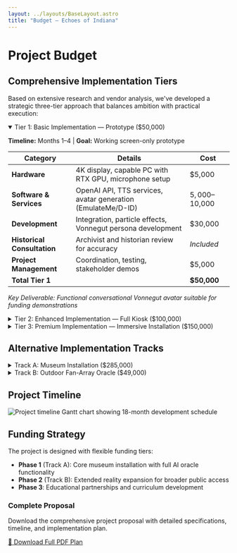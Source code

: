 ```yaml
---
layout: ../layouts/BaseLayout.astro
title: "Budget — Echoes of Indiana"
---
```



<NavBar />

<div class="max-w-4xl mx-auto px-4 py-16">

# Project Budget

## Comprehensive Implementation Tiers

Based on extensive research and vendor analysis, we've developed a strategic three-tier approach that balances ambition with practical execution:

<div class="space-y-8">

<details class="bg-brand-navy/30 rounded-lg border border-brand-teal/20 overflow-hidden" open>
  <summary class="px-6 py-4 bg-brand-teal/10 cursor-pointer hover:bg-brand-teal/20 transition-colors font-bold text-brand-teal">
    Tier 1: Basic Implementation — Prototype ($50,000)
  </summary>
  <div class="p-6">
    
**Timeline:** Months 1–4 | **Goal:** Working screen-only prototype

| Category | Details | Cost |
|----------|---------|------|
| **Hardware** | 4K display, capable PC with RTX GPU, microphone setup | $5,000 |
| **Software & Services** | OpenAI API, TTS services, avatar generation (EmulateMe/D-ID) | $5,000–$10,000 |
| **Development** | Integration, particle effects, Vonnegut persona development | $30,000 |
| **Historical Consultation** | Archivist and historian review for accuracy | *Included* |
| **Project Management** | Coordination, testing, stakeholder demos | $5,000 |
| **Total Tier 1** | | **$50,000** |

*Key Deliverable: Functional conversational Vonnegut avatar suitable for funding demonstrations*

  </div>
</details>

<details class="bg-brand-navy/30 rounded-lg border border-brand-magenta/20 overflow-hidden">
  <summary class="px-6 py-4 bg-brand-magenta/10 cursor-pointer hover:bg-brand-magenta/20 transition-colors font-bold text-brand-magenta">
    Tier 2: Enhanced Implementation — Full Kiosk ($100,000)
  </summary>
  <div class="p-6">
    
**Timeline:** Months 5–12 | **Goal:** Museum-ready interactive installation

| Category | Details | Cost |
|----------|---------|------|
| **Hardware & Equipment** | Workstation PC (RTX 4090), professional mic/speakers, kiosk fabrication | $20,000 |
| **Software & Licenses** | Enterprise AI services, Unity/Unreal licenses, advanced TTS | $15,000 |
| **Development Team** | Software developer, 3D artist, conversation designer | $50,000 |
| **Multi-Persona Architecture** | Modular system supporting 3-5 Indiana figures | *Included* |
| **Testing & Iteration** | User testing, focus groups, system refinement | $5,000 |
| **Training & Documentation** | Staff training, maintenance guides, admin systems | $10,000 |
| **Total Tier 2** | | **$100,000** |

*Key Deliverable: Public-ready kiosk with real-time voice interaction and multiple personas*

  </div>
</details>

<details class="bg-brand-navy/30 rounded-lg border border-brand-amber/20 overflow-hidden">
  <summary class="px-6 py-4 bg-brand-amber/10 cursor-pointer hover:bg-brand-amber/20 transition-colors font-bold text-brand-amber">
    Tier 3: Premium Implementation — Immersive Installation ($150,000)
  </summary>
  <div class="p-6">
    
**Timeline:** Months 12–18 | **Goal:** Cutting-edge holographic experience

| Category | Details | Cost |
|----------|---------|------|
| **Advanced Hardware** | Proto hologram unit OR custom OLED cube, multi-GPU systems | $60,000 |
| **Development & Personnel** | Expanded team, AI model fine-tuning, additional personas | $50,000 |
| **Licensing & Content** | Historical figure rights, enterprise software licenses | $15,000 |
| **Professional Installation** | AV integration, mounting, calibration, permits | $15,000 |
| **Sustainability Setup** | Maintenance contracts, spare parts, monitoring systems | *Included* |
| **Contingency & Growth** | Unexpected expenses, enhancement opportunities | $10,000 |
| **Total Tier 3** | | **$150,000** |

*Key Deliverable: Immersive 3D Oracle installation with complete character library*

  </div>
</details>

## Alternative Implementation Tracks

<div class="space-y-8">

<details class="bg-brand-navy/30 rounded-lg border border-brand-teal/20 overflow-hidden">
  <summary class="px-6 py-4 bg-brand-teal/10 cursor-pointer hover:bg-brand-teal/20 transition-colors font-bold text-brand-teal">
    Track A: Museum Installation ($285,000)
  </summary>
  <div class="p-6">
    
**Phase 1 – Portable Kiosk (55″ Transparent OLED)**

| Item | Cost |
|------|------|
| LG 55EW5G OLED + pedestal | $14,000 |
| RTX 4090 workstation + UPS | $8,000 |
| Mic / depth / directional speaker | $3,500 |
| Unreal development (3 months) | $19,500 |
| AI tokens + 10% buffer | $3,000 |
| **Phase 1 Total** | **$48,000** |

**Phase 2 – Landmark Scrim Wall**

| Item | Cost |
|------|------|
| 8×8 ft Hologauze + 12 klm laser projector + hush box | $35,000 |
| Secondary workstation (fail-over) | $9,000 |
| Truss, black drape, light grid | $12,000 |
| Unreal polish, crowd queuing | $18,000 |
| Install, marketing, 10% buffer | $51,000 |
| **Phase 2 Total** | **≈ $165,000** |

  </div>
</details>

<details class="bg-brand-navy/30 rounded-lg border border-brand-amber/20 overflow-hidden">
  <summary class="px-6 py-4 bg-brand-amber/10 cursor-pointer hover:bg-brand-amber/20 transition-colors font-bold text-brand-amber">
    Track B: Outdoor Fan-Array Oracle ($49,000)
  </summary>
  <div class="p-6">
    
| Item | Cost |
|------|------|
| 4 × 65 cm Hypervsn fans + controller | $20,000 |
| Acrylic baffle, steel frame | $4,000 |
| Workstation | $8,000 |
| Sensor stack | $3,500 |
| Unreal dev (4 months) + AI | $12,000 |
| Contingency | $1,500 |
| **Total Track B** | **$49,000** |

*Note: Fan-array hum ~60 dB after baffling; monthly rotor maintenance required; night-time lighting optional.*

  </div>
</details>

</div>

## Project Timeline

<div class="my-12">
  <img src="/img/timeline.png" alt="Project timeline Gantt chart showing 18-month development schedule" class="w-full rounded-lg shadow-lg" />
</div>

## Funding Strategy

The project is designed with flexible funding tiers:

- **Phase 1** (Track A): Core museum installation with full AI oracle functionality
- **Phase 2** (Track B): Extended reality expansion for broader public access
- **Phase 3**: Educational partnerships and curriculum development

<div class="mt-12 p-6 bg-brand-magenta/10 rounded-lg border border-brand-magenta/20">
  <h3 class="text-brand-magenta text-xl font-bold mb-4">Complete Proposal</h3>
  <p class="text-gray-300 mb-4">
    Download the comprehensive project proposal with detailed specifications, timeline, and implementation plan.
  </p>
  <a 
    href="/docs/echoes-indiana-full-proposal.pdf" 
    download 
    class="inline-flex items-center px-4 py-2 bg-brand-magenta text-white font-medium rounded hover:bg-brand-magenta/80 transition-colors"
  >
    📄 Download Full PDF Plan
  </a>
</div>

</div>